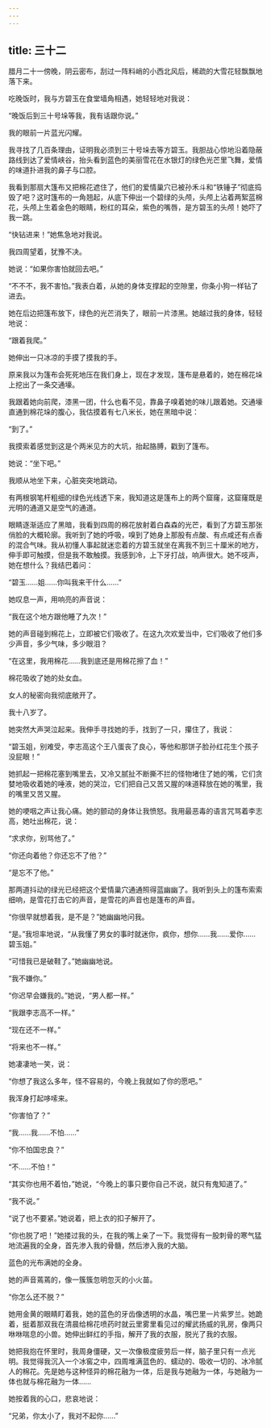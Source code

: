 ```yaml
---
---
---
```

title: 三十二
---



腊月二十一傍晚，阴云密布，刮过一阵料峭的小西北风后，稀疏的大雪花轻飘飘地落下来。

吃晚饭时，我与方碧玉在食堂墙角相遇，她轻轻地对我说：

“晚饭后到三十号垛等我，我有话跟你说。”

我的眼前一片蓝光闪耀。

我寻找了几百条理由，证明我必须到三十号垛去等方碧玉。我胆战心惊地沿着隐蔽路线到达了爱情峡谷，抬头看到蓝色的美丽雪花在水银灯的绿色光芒里飞舞，爱情的味道扑进我的鼻子与口腔。

我看到那扇大篷布又把棉花遮住了，他们的爱情巢穴已被孙禾斗和“铁锤子”彻底捣毁了吧？这时篷布的一角翘起，从底下伸出一个碧绿的头颅，头颅上沾着两絮蓝棉花，头颅上生着金色的眼睛，粉红的耳朵，紫色的嘴唇，是方碧玉的头颅！她吓了我一跳。

“快钻进来！”她焦急地对我说。

我四周望着，犹豫不决。

她说：“如果你害怕就回去吧。”

“不不不，我不害怕。”我表白着，从她的身体支撑起的空隙里，你条小狗一样钻了进去。

她在后边把篷布放下，绿色的光芒消失了，眼前一片漆黑。她越过我的身体，轻轻地说：

“跟着我爬。”

她伸出一只冰凉的手摸了摸我的手。

原来我以为篷布会死死地压在我们身上，现在才发现，篷布是悬着的，她在棉花垛上挖出了一条交通壕。

我跟着她向前爬，漆黑一团，什么也看不见，靠鼻子嗅着她的味儿跟着她。交通壕直通到棉花垛的腹心，我估摸着有七八米长，她在黑暗中说：

“到了。”

我摸索着感觉到这是个两米见方的大坑，抬起胳膊，戳到了篷布。

她说：“坐下吧。”

我顺从地坐下来，心脏突突地跳动。

有两根钢笔杆粗细的绿色光线透下来，我知道这是篷布上的两个窟窿，这窟窿既是光明的通道又是空气的通道。

眼睛逐渐适应了黑暗，我看到四周的棉花放射着白森森的光芒，看到了方碧玉那张俏脸的大概轮廓。我听到了她的呼吸，嗅到了她身上那股有点酸、有点咸还有点香的混合气味。我从初懂人事起就迷恋着的方碧玉就坐在离我不到三十厘米的地方，伸手即可触摸，但是我不敢触摸。我感到冷，上下牙打战，响声很大。她不吱声，她在想什么？我结巴着问：

“碧玉……姐……你叫我来干什么……”

她叹息一声，用响亮的声音说：

“我在这个地方跟他睡了九次！”

她的声音碰到棉花上，立即被它们吸收了。在这九次欢爱当中，它们吸收了他们多少声音，多少气味，多少眼泪？

“在这里，我用棉花……我到底还是用棉花擦了血！”

棉花吸收了她的处女血。

女人的秘密向我彻底敞开了。

我十八岁了。

她突然大声哭泣起来。我伸手寻找她的手，找到了一只，攥住了，我说：

“碧玉姐，别难受，李志高这个王八蛋丧了良心，等他和那饼子脸孙红花生个孩子没屁眼！”

她抓起一把棉花塞到嘴里去，又冷又腻扯不断撕不拦的怪物堵住了她的嘴，它们贪婪地吸收着她的唾液，她的哭泣，它们把自己又苦又腥的味道释放在她的嘴里，我的嘴里又苦又腥。

她的哽咽之声让我心痛。她的颤动的身体让我愤怒。我用最恶毒的语言咒骂着李志高，她吐出棉花，说：

“求求你，别骂他了。”

“你还向着他？你还忘不了他？”

“是忘不了他。”

那两道抖动的绿光已经把这个爱情巢穴通通照得蓝幽幽了。我听到头上的篷布索索细响，是雪花打击它的声音，是雪花的声音也是篷布的声音。

“你很早就想着我，是不是？”她幽幽地问我。

“是。”我坦率地说，“从我懂了男女的事时就迷你，疯你，想你……我……爱你……碧玉姐。”

“可惜我已是破鞋了。”她幽幽地说。

“我不嫌你。”

“你迟早会嫌我的。”她说，“男人都一样。”

“我跟李志高不一样。”

“现在还不一样。”

“将来也不一样。”

她凄凄地一笑，说：

“你想了我这么多年，怪不容易的，今晚上我就如了你的愿吧。”

我浑身打起哆嗦来。

“你害怕了？”

“我……我……不怕……”

“你不怕国忠良？”

“不……不怕！”

“其实你也用不着怕，”她说，“今晚上的事只要你自己不说，就只有鬼知道了。”

“我不说。”

“说了也不要紧。”她说着，把上衣的扣子解开了。

“你也脱了吧！”她搂过我的头，在我的嘴上亲了一下。我觉得有一股刺骨的寒气猛地流遍我的全身，首先渗入我的骨髓，然后渗入我的大脑。

蓝色的光布满她的全身。

她的声音蔫蔫的，像一簇簇忽明忽灭的小火苗。

“你怎么还不脱？”

她用金黄的眼睛盯着我，她的蓝色的牙齿像透明的水晶，嘴巴里一片紫罗兰。她跪着，挺着那双我在清晨给棉花喷药时就云里雾里看见过的耀武扬威的乳房，像两只咻咻喘息的小兽。她伸出鲜红的手指，解开了我的衣服，脱光了我的衣服。

她把我抱在怀里时，我周身僵硬，又一次像极度疲劳后一样，脑子里只有一点光明。我觉得我沉入一个冰窖之中，四周堆满蓝色的、蠕动的、吸收一切的、冰冷腻人的棉花。先是她与这种怪异的棉花融为一体，后是我与她融为一体，与她融为一体也就与棉花融为一体……

她按着我的心口，悲哀地说：

“兄弟，你太小了，我对不起你……”